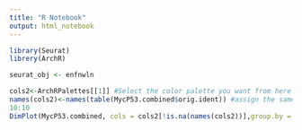 ---
title: "R Notebook"
output: html_notebook
---

```{r}
library(Seurat)
librery(ArchR)
```


```{r}
seurat_obj <- enfnwln
```


```{r}
cols2<-ArchRPalettes[[1]] #Select the color palette you want from here https://bookdown.org/ytliu13207/SingleCellMultiOmicsDataAnalysis/color-palette.html
names(cols2)<-names(table(MycP53.combined$orig.ident)) #assign the same name from your varibles to the colors.. e.g. "Control"= "red", etc
10:10
DimPlot(MycP53.combined, cols = cols2[!is.na(names(cols2))],group.by = "orig.ident", reduction = "umap", shuffle = T)
```

